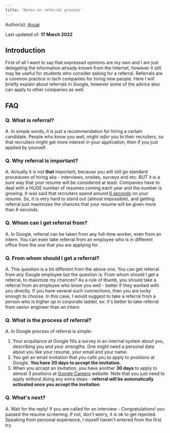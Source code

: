 ```yaml
---
title: 'Notes on referral process'
---
```


Author(s): [Anuar](https://github.com/anuartb)

Last updated of: **17 March 2022**

## Introduction

First of all I want to say that expressed opinions are my own and I am just delegating the information 
already known from the Internet, however it still may be useful for students who consider asking for a referral. Referrals are a common practice in tech companies for hiring new people. Here I will briefly explain about referrals in Google, however some of the advice also can apply to other companies as well.


## FAQ

### Q. What is referral?

A. In simple words, it is just a recommendation for hiring a certain candidate. People who know you well, might *refer* you to their recruiters, so that recruiters might get more interest in your application, then if you just applied by yourself.

### Q. Why referral is important?

A. Actually it is not **that** important, because you will still go standard procedures of hiring aka - interviews, onsites, surveys and etc. BUT it is a sure way that your resume will be considered at least. Companies have to deal with a HUGE number of resumes coming each year and the number is growing. It was said that recruiters spend around [6 seconds](https://www.businessinsider.com/heres-what-recruiters-look-at-during-the-6-seconds-they-spend-on-your-resume-2012-4?utm_source=copy-link&utm_medium=referral&utm_content=topbar) on your resume. So, it is very hard to stand out (almost impossible), and getting referral just maximizes the chances that your resume will be given more than 6 seconds.

### Q. Whom can I get referral from?

A. In Google, referral can be taken from any full-time worker, even from an intern. 
You can even take referral from an employee who is in different office from the one that you are applying for.

### Q. From whom should I get a referral?

A. This question is a bit different from the above one. You can get referral from any Google employee but the question is: From whom should I get a referral, to maximize my chances? As a rule of thumb, you should take a referral from an employee who know you well - better if they worked with you directly. If you have several such connections, then you are lucky enough to choose. In this case, I would suggest to take a referral from a person who is higher up in corporate ladder, ex: it's better to take referral from senior engineer than an intern.

### Q. What is the process of referral?

A. In Google process of referral is simple: 

1. Your acquitance at Google fills a survey in an internal system about you, describing you and your strengths. One might need a personal data about you like your resume, your email and your name.
1. You get an email invitation that you calls you to apply to positions at Google. **You have 30 days to accept the invitation.**
1. When you accept an invitation, you have another **30 days** to apply to atmost 3 positions at [Google Careers](https://careers.google.com/) website. Note that you just need to apply without doing any extra steps - **referral will be automatically activated once you accept the invitation**.

### Q. What's next?

A. Wait for the reply! If you are called for an interview - Congratulations! you passed the resume screening. If not, don't worry, it is ok to get rejected. Speaking from personal experience, I myself haven't entered from the first try.
